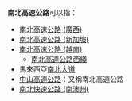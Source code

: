 '''南北高速公路'''可以指：
* [[南北高速公路_(廣西)|南北高速公路 (廣西)]]
* [[南北高速公路_(新加坡)|南北高速公路 (新加坡)]]
* [[南北高速公路_(越南)|南北高速公路 (越南)]]
** [[南北高速公路西綫|南北高速公路西綫]]
* 馬來西亞[[南北大道|南北大道]]
* [[中山高速公路|中山高速公路]]：又稱南北高速公路
* [[南北快速公路_(南澳州)|南北快速公路 (南澳州)]]
{{disambig|cat=六字消歧義}}